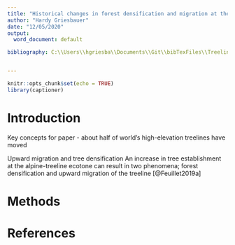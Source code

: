 ```yaml
---
title: "Historical changes in forest densification and migration at the alpine-treeline ecotone in central BC"
author: "Hardy Griesbauer"
date: "12/05/2020"
output:
  word_document: default

bibliography: C:\\Users\\hgriesba\\Documents\\Git\\bibTexFiles\\Treeline.bib


---
```


```r
knitr::opts_chunk$set(echo = TRUE)
library(captioner)

```

# Introduction

Key concepts for paper
- about half of world's high-elevation treelines have moved 

Upward migration and tree densification
An increase in tree establishment at the alpine-treeline ecotone can result in two phenomena; forest densification and upward migration of the treeline [@Feuillet2019a]


# Methods


# References
